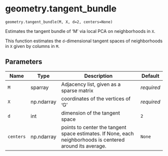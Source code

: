 # geometry.tangent_bundle { #geomcover.geometry.tangent_bundle }

`geometry.tangent_bundle(M, X, d=2, centers=None)`

Estimates the tangent bundle of 'M' via local PCA on neighborhoods in `X`.

This function estimates the `d`-dimensional tangent spaces of neighborhoods in `X` given by columns in `M`.

## Parameters

| Name      | Type       | Description                                                                                               | Default    |
|-----------|------------|-----------------------------------------------------------------------------------------------------------|------------|
| `M`       | sparray    | Adjacency list, given as a sparse matrix                                                                  | _required_ |
| `X`       | np.ndarray | coordinates of the vertices of 'G'                                                                        | _required_ |
| `d`       | int        | dimension of the tangent space                                                                            | `2`        |
| `centers` | np.ndarray | points to center the tangent space estimates. If None, each neighborhoods is centered around its average. | `None`     |